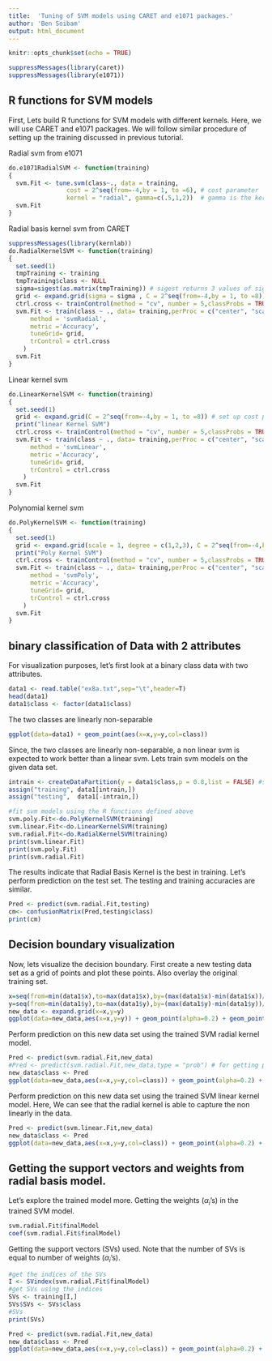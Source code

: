 ---
title:  'Tuning of SVM models using CARET and e1071 packages.'
author: 'Ben Soibam'
output: html_document
---


```{r setup, include=FALSE}
knitr::opts_chunk$set(echo = TRUE)
```
```{r}
suppressMessages(library(caret))
suppressMessages(library(e1071))
```

## R functions for SVM models

First, Lets build R functions for SVM models with different kernels. Here, we will use CARET and e1071 packages. We will follow similar procedure of setting up the training discussed in previous tutorial.

Radial svm from e1071
```{r}
do.e1071RadialSVM <- function(training)
{
  svm.Fit <- tune.svm(class~., data = training, 
                cost = 2^seq(from=-4,by = 1, to =6), # cost parameter
                kernel = "radial", gamma=c(.5,1,2))  # gamma is the kernel parameter 'sigma' in CARET
  svm.Fit
}
```


Radial basis kernel svm from CARET
```{r}
suppressMessages(library(kernlab))
do.RadialKernelSVM <- function(training)
{
  set.seed(1)
  tmpTraining <- training
  tmpTraining$class <- NULL
  sigma=sigest(as.matrix(tmpTraining)) # sigest returns 3 values of sigma 
  grid <- expand.grid(sigma = sigma , C = 2^seq(from=-4,by = 1, to =8)) # set up sigma and cost parameters
  ctrl.cross <- trainControl(method = "cv", number = 5,classProbs = TRUE,savePredictions=TRUE)
  svm.Fit <- train(class ~ ., data= training,perProc = c("center", "scale"),
      method = 'svmRadial', 
      metric ='Accuracy',
      tuneGrid= grid,
      trControl = ctrl.cross
    )
  svm.Fit
}
```
Linear kernel svm
```{r}
do.LinearKernelSVM <- function(training)
{
  set.seed(1)
  grid <- expand.grid(C = 2^seq(from=-4,by = 1, to =8)) # set up cost parameter. For linear svm it doesn't have kernel parameter.
  print("linear Kernel SVM")
  ctrl.cross <- trainControl(method = "cv", number = 5,classProbs = TRUE,savePredictions=TRUE)
  svm.Fit <- train(class ~ ., data= training,perProc = c("center", "scale"),
      method = 'svmLinear', 
      metric ='Accuracy',
      tuneGrid= grid,
      trControl = ctrl.cross
    )
  svm.Fit
}
```
Polynomial kernel svm
```{r}

do.PolyKernelSVM <- function(training)
{
  set.seed(1)
  grid <- expand.grid(scale = 1, degree = c(1,2,3), C = 2^seq(from=-4,by = 1, to =8)) # set up sigma and cost parameters
  print("Poly Kernel SVM") 
  ctrl.cross <- trainControl(method = "cv", number = 5,classProbs = TRUE,savePredictions=TRUE)
  svm.Fit <- train(class ~ ., data= training,perProc = c("center", "scale"),
      method = 'svmPoly', 
      metric ='Accuracy',
      tuneGrid= grid, 
      trControl = ctrl.cross
    )
  svm.Fit
}
```
## binary classification of Data with 2 attributes

For visualization purposes, let's first look at a binary class data with two attributes.
```{r}
data1 <- read.table("ex8a.txt",sep="\t",header=T)
head(data1)
data1$class <- factor(data1$class)
```
The two classes are linearly non-separable
```{r}
ggplot(data=data1) + geom_point(aes(x=x,y=y,col=class))
```
Since, the two classes are linearly non-separable, a non linear svm is expected to work better than a linear svm. Lets train svm models on the given data set.
```{r}
intrain <- createDataPartition(y = data1$class,p = 0.8,list = FALSE) #split data
assign("training", data1[intrain,])
assign("testing",  data1[-intrain,])

#fit svm models using the R functions defined above
svm.poly.Fit<-do.PolyKernelSVM(training)
svm.linear.Fit<-do.LinearKernelSVM(training)
svm.radial.Fit<-do.RadialKernelSVM(training)
print(svm.linear.Fit)
print(svm.poly.Fit)
print(svm.radial.Fit)
```
The results indicate that Radial Basis Kernel is the best in training. Let's perform prediction on the test set. The testing and training accuracies are similar.
```{r}
Pred <- predict(svm.radial.Fit,testing)
cm<- confusionMatrix(Pred,testing$class)
print(cm)
```



## Decision boundary visualization

Now, lets visualize the decision boundary. First create a new testing data set as a grid of points and plot these points. Also overlay the original training set.
```{r}
x=seq(from=min(data1$x),to=max(data1$x),by=(max(data1$x)-min(data1$x))/100)
y=seq(from=min(data1$y),to=max(data1$y),by=(max(data1$y)-min(data1$y))/100)
new_data <- expand.grid(x=x,y=y)
ggplot(data=new_data,aes(x=x,y=y)) + geom_point(alpha=0.2) + geom_point(data=training,aes(x=x,y=y,col=class))
```

Perform prediction on this new data set using the trained SVM radial kernel model. 
```{r}
Pred <- predict(svm.radial.Fit,new_data)
#Pred <- predict(svm.radial.Fit,new_data,type = "prob") # for getting probabilities
new_data$class <- Pred
ggplot(data=new_data,aes(x=x,y=y,col=class)) + geom_point(alpha=0.2) + geom_point(data=training,aes(x=x,y=y,col=class))
```
Perform prediction on this new data set using the trained SVM linear kernel model. Here, We can see that the radial kernel is able to capture the non linearly in the data.
```{r}
Pred <- predict(svm.linear.Fit,new_data)
new_data$class <- Pred
ggplot(data=new_data,aes(x=x,y=y,col=class)) + geom_point(alpha=0.2) + geom_point(data=training,aes(x=x,y=y,col=class))
```

## Getting the support vectors and weights from radial basis model.

Let's explore the trained model more. Getting the weights ($\alpha_{i}$'s) in the trained SVM model. 
```{r}
svm.radial.Fit$finalModel
coef(svm.radial.Fit$finalModel)
```
Getting the support vectors (SVs) used. Note that the number of SVs is equal to number of weights ($\alpha_{i}$'s).
```{r}
#get the indices of the SVs
I <- SVindex(svm.radial.Fit$finalModel)
#get SVs using the indices
SVs <- training[I,]
SVs$SVs <- SVs$class
#SVs
print(SVs)

Pred <- predict(svm.radial.Fit,new_data)
new_data$class <- Pred
ggplot(data=new_data,aes(x=x,y=y,col=class)) + geom_point(alpha=0.2) + geom_point(data=training,aes(x=x,y=y,col=class)) + geom_point(data=SVs,aes(x=x,y=y,col=SVs),shape=0,size=8) + ggtitle("SVs indicated by squares")
```



